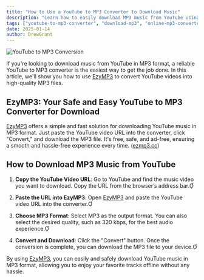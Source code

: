```yaml
---
title: "How to Use a YouTube to MP3 Converter to Download Music"
description: "Learn how to easily download MP3 music from YouTube using a YouTube to MP3 converter. Discover the simplest and safest way to get your favorite music."
tags: ["youtube-to-mp3-converter", "download-mp3", "online-mp3-converter"]
date: 2025-01-14
author: DrewGrant
---
```


![YouTube to MP3 Conversion](/assets/images/blog/illustration-youtube-to-mp3-converter.webp)

If you're looking to download music from YouTube in MP3 format, a reliable YouTube to MP3 converter is the easiest way to get the job done. In this article, we'll show you how to use [EzyMP3](/) to convert YouTube videos into high-quality MP3 files.

## EzyMP3: Your Safe and Easy YouTube to MP3 Converter for Download

[EzyMP3](/) offers a simple and fast solution for downloading YouTube music in MP3 format. Just paste the YouTube video URL into the converter, click "Convert," and download the MP3 file. It's free, safe, and ad-free, ensuring a smooth and hassle-free experience every time. ([ezmp3.cc](https://ezmp3.cc/v3?utm_source=chatgpt.com))

## How to Download MP3 Music from YouTube

1. **Copy the YouTube Video URL**: Go to YouTube and find the music video you want to download. Copy the URL from the browser’s address bar.

2. **Paste the URL into EzyMP3**: Open [EzyMP3](/) and paste the YouTube video URL into the converter.

3. **Choose MP3 Format**: Select MP3 as the output format. You can also select the desired quality, such as 320 kbps, for the best audio experience.

4. **Convert and Download**: Click the "Convert" button. Once the conversion is complete, you can download the MP3 file to your device.

By using [EzyMP3](/), you can easily and safely download YouTube music in MP3 format, allowing you to enjoy your favorite tracks offline without any hassle.
